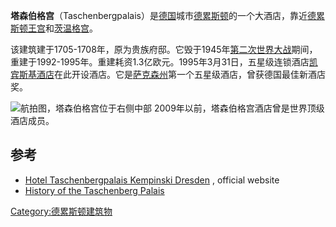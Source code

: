 {{Infobox hotel
| hotel_name         = 塔森伯格宫 
| logo_width         = 200px
| image              = File:Dresden Taschenbergpalais.jpg
| location           = [[德国|德国]][[德累斯顿|德累斯顿]]
| chain              = [[凯宾斯基酒店|凯宾斯基酒店]]
| opening_date       = 1995
| number_of_rooms    = 182 
| number_of_suites   = 32
| number_of_restaurants = 3 
| website            = [http://www.kempinski-dresden.de www.kempinski-dresden.de]
}}
'''塔森伯格宫'''（Taschenbergpalais）是[[德国|德国]]城市[[德累斯顿|德累斯顿]]的一个大酒店，靠近[[德累斯顿王宫|德累斯顿王宫]]和[[茨温格宫|茨温格宫]]。

该建筑建于1705-1708年，原为贵族府邸。它毁于1945年[[第二次世界大战|第二次世界大战]]期间，重建于1992-1995年。重建耗资1.3亿欧元。1995年3月31日，五星级连锁酒店[[凯宾斯基酒店|凯宾斯基酒店]]在此开设酒店。它是[[萨克森州|萨克森州]]第一个五星级酒店，曾获德国最佳新酒店奖。

[[Image:Dresden_Luftbild_Postplatz_Zwinger.jpg|航拍图，塔森伯格宫位于右侧中部]]
2009年以前，塔森伯格宫酒店曾是世界顶级酒店成员。

==参考==
* [http://www.kempinski-dresden.de Hotel Taschenbergpalais Kempinski Dresden] {{Wayback|url=http://www.kempinski-dresden.de/ |date=20051013060021 }}, official website
* [http://grandhoteloftheworld.com/taschenbergpalais/ History of the Taschenberg Palais]{{Dead link|date=2018年10月 |bot=InternetArchiveBot |fix-attempted=yes }}
{{coord|51|03|07|N|13|44|09|E|region:DE-SN_type:landmark_source:kolossus-dewiki|display=title}}
[[Category:德累斯顿建筑物|Category:德累斯顿建筑物]]